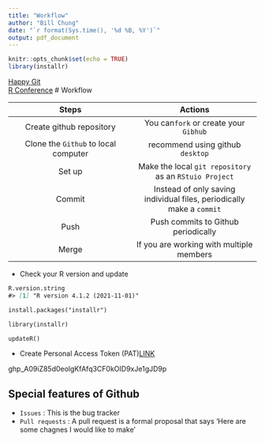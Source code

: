 ```yaml
---
title: "Workflow"
author: "Bill Chung"
date: "`r format(Sys.time(), '%d %B, %Y')`"
output: pdf_document
---
```


```r
knitr::opts_chunk$set(echo = TRUE)
library(installr)
```

[Happy Git](https://happygitwithr.com/big-picture.html) <br>
[R Conference](https://www.rstudio.com/resources/webinars/)
# Workflow

|Steps | Actions |
|:---:|:---:|
|Create github repository| You can` fork` or create your `Gibhub`|
|Clone the `Github` to local computer | recommend using github `desktop` |
|Set up| Make the local `git repository` as an `RStuio Project`|
|Commit |Instead of only saving individual files, periodically make a `commit` |
|Push   | Push commits to Github periodically|
|Merge  | If you are working with multiple members |

- Check your R version and update 

```md
R.version.string
#> [1] "R version 4.1.2 (2021-11-01)"

install.packages("installr")

library(installr)

updateR()
```


- Create Personal Access Token (PAT)[LINK](https://happygitwithr.com/https-pat.html)

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

## Special features of Github

- `Issues` : This is the bug tracker
- `Pull requests` : A pull request is a formal proposal that says 'Here are some chagnes I would like to make'